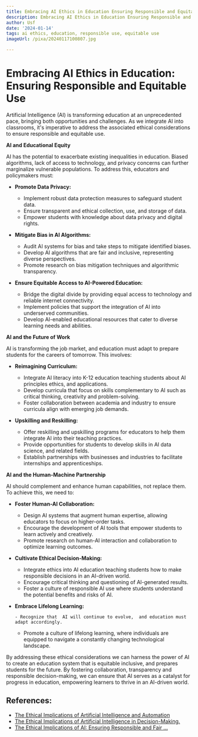 ```yaml
---
title: Embracing AI Ethics in Education Ensuring Responsible and Equitable Use
description: Embracing AI Ethics in Education Ensuring Responsible and Equitable Use
author: Usf
date: '2024-01-14'
tags: ai ethics, education, responsible use, equitable use
imageUrl: /pixa/20240117100807.jpg

---
```

# Embracing AI Ethics in Education: Ensuring Responsible and Equitable Use

Artificial Intelligence (AI) is transforming education at an unprecedented pace, bringing both opportunities and challenges. As we integrate  AI  into classrooms, it's imperative to address the associated ethical considerations to ensure responsible and equitable use.

**AI and Educational Equity**

AI has the potential to exacerbate existing  inequalities in education. Biased algorithms, lack of access to technology, and privacy concerns  can further marginalize vulnerable  populations. To address this, educators and policymakers  must:

* **Promote Data Privacy:**

     - Implement robust data protection  measures to safeguard student data.
    -  Ensure transparent and ethical collection, use, and storage of data.
     - Empower students with knowledge about data privacy and digital rights.

* **Mitigate Bias in  AI  Algorithms:**

    - Audit AI systems for bias and take steps to mitigate identified biases.
    - Develop AI algorithms that are  fair and inclusive, representing diverse perspectives.
     - Promote research on  bias mitigation techniques and algorithmic transparency.

* **Ensure Equitable Access to  AI-Powered Education:**

     - Bridge the  digital divide by providing equal access to technology and reliable internet connectivity.
     - Implement policies that support  the integration of AI into underserved communities.
    - Develop AI-enabled educational resources that cater to diverse learning needs  and  abilities.

**AI and the Future of Work**

AI is transforming the job market, and education must adapt  to prepare students  for  the careers of tomorrow. This involves:

* **Reimagining Curriculum:**

     -  Integrate AI literacy into K-12 education  teaching students about AI principles ethics, and applications.
    - Develop curricula that focus on skills  complementary to AI such as critical thinking, creativity and problem-solving.
    - Foster collaboration between academia and industry  to ensure curricula align with emerging job demands.

* **Upskilling and Reskilling:**

     - Offer  reskilling and upskilling programs for educators to  help them integrate AI into  their teaching practices.
    -  Provide opportunities for students to develop skills in AI data science, and related fields.
    - Establish partnerships with businesses and industries to facilitate internships and apprenticeships.

**AI and the Human-Machine Partnership**

AI should complement  and enhance human  capabilities, not replace them. To achieve this, we need  to:

* **Foster Human-AI Collaboration:**

    -  Design AI systems  that augment human  expertise, allowing educators to  focus on higher-order tasks.
    - Encourage the development of  AI tools  that empower students to learn actively and creatively.
    - Promote research on human-AI interaction and collaboration to optimize learning outcomes.

* **Cultivate Ethical Decision-Making:**

    - Integrate ethics into AI education teaching students how  to make responsible decisions in an AI-driven world.
    - Encourage critical thinking and questioning of AI-generated results.
    - Foster a culture of responsible AI use where students understand the potential benefits and risks of AI.

* **Embrace Lifelong Learning:**

      - Recognize that  AI will continue to evolve,  and education must adapt accordingly.
    - Promote a culture of  lifelong learning, where individuals are  equipped to navigate a constantly changing technological landscape.

By addressing these ethical considerations we can harness the power of AI  to create an education system that is equitable inclusive, and prepares students for the future. By  fostering collaboration, transparency and responsible  decision-making, we can  ensure that AI serves as a catalyst for  progress in education, empowering learners  to thrive in  an AI-driven world.

## References:
- [The Ethical Implications of Artificial Intelligence and Automation](https://www.linkedin.com/pulse/ethical-implications-artificial-intelligence-automation-shahzad-ahmad-w6aef?trk=article-ssr-frontend-pulse_more-articles_related-content-card)
- [The Ethical Implications of Artificial Intelligence in Decision-Making.](https://www.linkedin.com/pulse/ethical-implications-artificial-intelligence-decision-making)
- [The Ethical Implications of AI: Ensuring Responsible and Fair ...](https://medium.com/@smartboy91221/the-ethical-implications-of-ai-ensuring-responsible-and-fair-development-336a8907ffe7)

